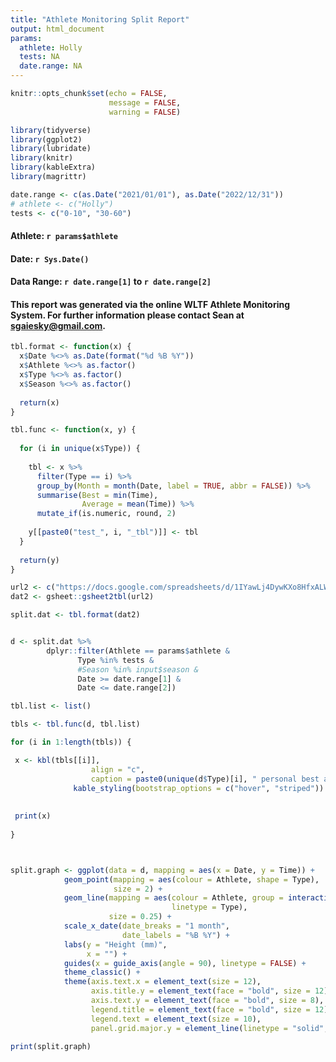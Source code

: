 ```yaml
---
title: "Athlete Monitoring Split Report"
output: html_document
params:
  athlete: Holly
  tests: NA
  date.range: NA
---
```


```r
knitr::opts_chunk$set(echo = FALSE,
                      message = FALSE,
                      warning = FALSE)

library(tidyverse)
library(ggplot2)
library(lubridate)
library(knitr)
library(kableExtra)
library(magrittr)

date.range <- c(as.Date("2021/01/01"), as.Date("2022/12/31"))
# athlete <- c("Holly")
tests <- c("0-10", "30-60")

```

#### Athlete: **`r params$athlete`**

#### Date: **`r Sys.Date()`**

#### Data Range: **`r date.range[1]` to `r date.range[2]`**

#### This report was generated via the online WLTF Athlete Monitoring System. For further information please contact Sean at [sgaiesky\@gmail.com](mailto:sgaiesky@gmail.com){.email}.

```r
tbl.format <- function(x) {
  x$Date %<>% as.Date(format("%d %B %Y"))
  x$Athlete %<>% as.factor()
  x$Type %<>% as.factor()
  x$Season %<>% as.factor()
  
  return(x)
}

tbl.func <- function(x, y) {
  
  for (i in unique(x$Type)) {
    
    tbl <- x %>%
      filter(Type == i) %>%
      group_by(Month = month(Date, label = TRUE, abbr = FALSE)) %>%
      summarise(Best = min(Time),
                Average = mean(Time)) %>%
      mutate_if(is.numeric, round, 2)
    
    y[[paste0("test_", i, "_tbl")]] <- tbl
  }
  
  return(y)
}

url2 <- c("https://docs.google.com/spreadsheets/d/1IYawLj4DywKXo8HfxALWXuv3sWAb1GaUS_kNSqOcfEg/edit#gid=511309038")
dat2 <- gsheet::gsheet2tbl(url2)

split.dat <- tbl.format(dat2)


d <- split.dat %>%
        dplyr::filter(Athlete == params$athlete &
               Type %in% tests & 
               #Season %in% input$season &
               Date >= date.range[1] &
               Date <= date.range[2])
```

```r

tbl.list <- list()

tbls <- tbl.func(d, tbl.list)

for (i in 1:length(tbls)) {

 x <- kbl(tbls[[i]],
                  align = "c",
                  caption = paste0(unique(d$Type)[i], " personal best and average splits from                                    ", date.range[1], " to ", date.range[2])) %>%
              kable_styling(bootstrap_options = c("hover", "striped"))
  
  
 print(x)
  
}




```

```r

split.graph <- ggplot(data = d, mapping = aes(x = Date, y = Time)) +
            geom_point(mapping = aes(colour = Athlete, shape = Type),
                       size = 2) +
            geom_line(mapping = aes(colour = Athlete, group = interaction(Athlete, Type),
                                    linetype = Type),
                      size = 0.25) +
            scale_x_date(date_breaks = "1 month",
                         date_labels = "%B %Y") +
            labs(y = "Height (mm)",
                 x = "") +
            guides(x = guide_axis(angle = 90), linetype = FALSE) +
            theme_classic() +
            theme(axis.text.x = element_text(size = 12),
                  axis.title.y = element_text(face = "bold", size = 12),
                  axis.text.y = element_text(face = "bold", size = 8),
                  legend.title = element_text(face = "bold", size = 12),
                  legend.text = element_text(size = 10),
                  panel.grid.major.y = element_line(linetype = "solid", colour = "grey", size = 0.5))

print(split.graph)
```
